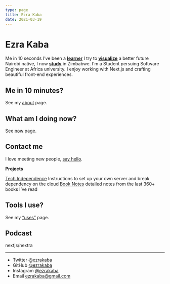 ```yaml
---
type: page
title: Ezra Kaba
date: 2021-03-19
---
```


# Ezra Kaba

Me in 10 seconds
I’ve been a [**learner**](https://google.com/)
I try to [**visualize**](https://google.com/) a better future
Nairobi native, I now [**study**](https://google.com/) in Zimbabwe.
I'm a Student persuing Software Engineer at Africa university. I enjoy working with Next.js and crafting beautiful front-end experiences.

## Me in 10 minutes?
See my [about](https://www.notion.so/About-9355ca02c8b64396aed65cd03749183b?pvs=21) page.

## What am I doing now?
See [now](https://www.notion.so/Now-db7c269b9a4a4c9dbaaf9c75f8c5edc3?pvs=21) page.

## Contact me
I love meeting new people, [say hello](https://www.notion.so/resume-ba0cee2a8efb41eb81708af8367cced3?pvs=21).

**Projects**

[Tech Independence](https://www.notion.so/Tech-Independence-ce15323a79d14f03b6b7c25aa893411e?pvs=21) Instructions to set up your own server and break dependency on the cloud
[Book Notes](https://www.notion.so/8d60245d6b1d41c1a811a5acf8a9a2f2?pvs=21) detailed notes from the last 360+ books I’ve read

## Tools I use?
See my [“uses”](https://www.notion.so/Tools-442a89dbaf764fa2b20efc4315b558d4?pvs=21) page.

## Podcast
nextjs/nextra

---

- Twitter [@ezrakaba](https://twitter.com/ezrakaba)
- GitHub [@ezrakaba](https://github.com/ezrakaba)
- Instagram [@ezrakaba](https://instagram.com/ezrakaba)
- Email ezrakaba@gmail.com
